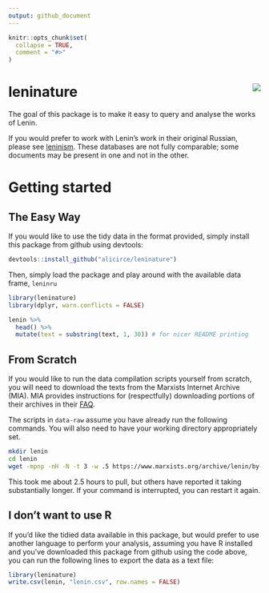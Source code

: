 ```yaml
---
output: github_document
---
```


<!-- README.md is generated from README.Rmd. Please edit that file -->

```r
knitr::opts_chunk$set(
  collapse = TRUE,
  comment = "#>"
)
```

# leninature <img src='man/figures/leninsticker_tiny.png' align="right"/>

<!-- badges: start -->
<!-- badges: end -->

The goal of this package is to make it easy to query and analyse the
works of Lenin. 

If you would prefer to work with Lenin’s work in their original Russian, please
see [leninism](https://github.com/alicirce/leninism). These databases are not
fully comparable; some documents may be present in one and not in the other.

# Getting started

## The Easy Way
If you would like to use the tidy data in the format provided, simply install
this package from github using devtools:

```r
devtools::install_github("alicirce/leninature")
```

Then, simply load the package and play around with the available data frame, 
`leninru`
```r
library(leninature)
library(dplyr, warn.conflicts = FALSE)

lenin %>%
  head() %>%
  mutate(text = substring(text, 1, 30)) # for nicer README printing
```

## From Scratch
If you would like to run the data compilation scripts yourself from scratch, you
will need to download the texts from the Marxists Internet Archive (MIA). MIA
provides instructions for (respectfully) downloading portions of their archives
in their [FAQ](https://www.marxists.org/admin/janitor/faq.htm#hdd).

The scripts in `data-raw` assume you have already run the following commands. 
You will also need to have your working directory appropriately set.

```bash
mkdir lenin
cd lenin
wget -mpnp -nH -N -t 3 -w .5 https://www.marxists.org/archive/lenin/by-title.htm
```

This took me about 2.5 hours to pull, but others have reported it taking
substantially longer. If your command is interrupted, you can restart it again.

## I don't want to use R

If you'd like the tidied data available in this package, but would prefer to use
another language to perform your analysis, assuming you have R installed and
you've downloaded this package from github using the code above, you can run the
following lines to export the data as a text file:

```r
library(leninature)
write.csv(lenin, "lenin.csv", row.names = FALSE)
```
